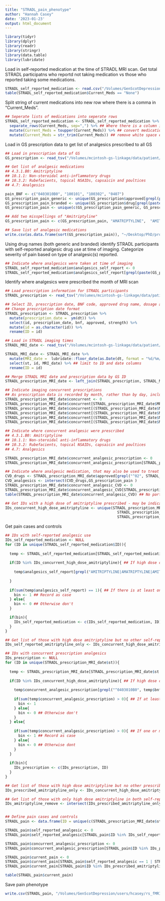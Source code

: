 ```yaml
---
title: "STRADL_pain_phenotype"
author: "Hannah Casey"
date: '2023-01-23'
output: html_document
---
```


```r
library(tidyr)
library(dplyr)
library(readr)
library(stringr)
library(data.table)
library(lubridate)
```

Load in self-reported medication at the time of STRADL MRI scan. Get total STRADL participatns who reportd not taking medication vs those who reported taking some medications.

```r
STRADL_self_reported_medication <- read.csv("/Volumes/GenScotDepression/users/hcasey/rs_fMRI_STRADL_CP_MDD/resources/STRADL_Meds_Freetext.csv", header = TRUE)
table(STRADL_self_reported_medication$Current_Meds == "None")
```

Split string of current medications into new row where there is a comma in "Current_Meds". 
```r
## Seperate lists of medications into seperate rows
STRADL_self_reported_medication <- STRADL_self_reported_medication %>%               
  separate_rows(Current_Meds, sep=",") %>% ## Where there is a column in medications recorded, create a new row
  mutate(Current_Meds = toupper(Current_Meds)) %>% ## convert medication names to upper case
  mutate(Current_Meds = str_trim(Current_Meds)) ## remove white space either side of medication names
```

Load in GS prescription data to get list of analgesics prescribed to all GS

```r
## Load in prescription data of GS
GS_prescription <- read_tsv("/Volumes/mcintosh-gs-linkage/data/patient/gs-mysql/gs_pis20_full.tsv.gz")

## Get list of analgesic medications
## 4.3.1.B0: Amitriptyline
## 10.1.1: Non-steroidal anti-inflammatory drugs
## 10.3.2: Rubefacients, topical NSAIDs, capsaicin and poultices
## 4.7: Analgesics

pain_BNF <- c("0403010B0", "100101", "100302", "0407")
GS_prescription_pain_generic <- unique(GS_prescription$approved[grepl(paste(pain_BNF, collapse = "|^"), GS_prescription$bnf)])
GS_prescription_pain_branded <- unique(GS_prescription$drug[grepl(paste(pain_BNF, collapse = "|^"), GS_prescription$bnf)])
GS_prescription_pain <- unique(c(GS_prescription_pain_generic, GS_prescription_pain_branded))

## Add two misspellings of "Amitriptyline"
GS_prescription_pain <- c(GS_prescription_pain, "AMATRIPTYLINE",  "AMITRIPILINE")

## Save list of analgesic medications
write.csv(as.data.frame(sort(GS_prescription_pain)), "~/Desktop/PhD/projects/STRADL_dynamic_rs_chronic_pain_depression/resources/analgecis_meds.csv")

```

Using drug names (both generic and branded) identify STRADL participants with self-reported analgesic drug use at time of imaging. Categorize severity of pain based on type of analgesic(s) reported.

```r
## Indicate where analgesics were taken at time of imaging
STRADL_self_reported_medication$analgesics_self_report <- 0
STRADL_self_reported_medication$analgesics_self_report[grepl(paste(GS_prescription_pain,collapse="|"), STRADL_self_reported_medication$Current_Meds)] <- 1
```

Identify where analgesics were prescribed the month of MRI scan
```r
## Load prescription information for STRADL participants 
STRADL_prescription <- read_tsv("/Volumes/mcintosh-gs-linkage/data/patient/gs-mysql/st_pis20_full.tsv.gz")

## Select ID, prescription date, BNF code, approved drug name, dosage and quantity.
## Change prescription date format
STRADL_prescription <- STRADL_prescription %>%
  mutate(prescription_date =  ym(dt)) %>%
  select(id, prescription_date, bnf, approved, strength) %>%
  mutate(id = as.character(id)) %>%
  rename(ID = id)

## Load in STRADL imaging times
STRADL_MRI_date <- read_tsv("/Volumes/mcintosh-gs-linkage/data/patient/gs-mysql/st_ids.tsv.gz")

STRADL_MRI_date <- STRADL_MRI_date %>%
  mutate(MRI_date =  lubridate::floor_date(as.Date(dt, format = "%d/%m/%Y"), unit = "month")) %>% ## change data to the first of each month to match prescription data
  select(st, id, MRI_date) %>% ## limit to ID and date columns
  rename(ID = id) 

## Merge STRADL MRI date and prescription data by GS ID
STRADL_prescription_MRI_date <- left_join(STRADL_prescription, STRADL_MRI_date, by = "ID")

## Indicate imaging concurrent prescriptions 
## As prescription data is recorded by month, rather than by day, include all prescripts made in the month before and the month of MRI assessment
STRADL_prescription_MRI_date$concurrent <- 0
STRADL_prescription_MRI_date$concurrent[STRADL_prescription_MRI_date$MRI_date == STRADL_prescription_MRI_date$prescription_date] <- 1
STRADL_prescription_MRI_date$concurrent[(STRADL_prescription_MRI_date$MRI_date - STRADL_prescription_MRI_date$prescription_date) == 30] <- 1
STRADL_prescription_MRI_date$concurrent[(STRADL_prescription_MRI_date$MRI_date - STRADL_prescription_MRI_date$prescription_date) == 31] <- 1
STRADL_prescription_MRI_date$concurrent[(STRADL_prescription_MRI_date$MRI_date - STRADL_prescription_MRI_date$prescription_date) == 29] <- 1
STRADL_prescription_MRI_date$concurrent[(STRADL_prescription_MRI_date$MRI_date - STRADL_prescription_MRI_date$prescription_date) == 28] <- 1

## Indicate where concurrent analgesic were prescribed
## 4.3.1.B0: Amitriptyline
## 10.1.1: Non-steroidal anti-inflammatory drugs
## 10.3.2: Rubefacients, topical NSAIDs, capsaicin and poultices
## 4.7: Analgesics

STRADL_prescription_MRI_date$concurrent_analgesic_prescription <- 0
STRADL_prescription_MRI_date$concurrent_analgesic_prescription[STRADL_prescription_MRI_date$concurrent == 1 & grepl("^0403010B0|^100101|^100302|^0407", STRADL_prescription_MRI_date$bnf)] <- 1

## Indicate where analgesic medication, that may also be used to treat CVD was prescribed concurrent with imaging
CVD_drugs <- STRADL_prescription_MRI_date$approved[grepl("^02", STRADL_prescription_MRI_date$bnf)]
CVD_analgesics <- intersect(CVD_drugs,GS_prescription_pain )
STRADL_prescription_MRI_date$concurrent_analgesic_CVD <- 0
STRADL_prescription_MRI_date$concurrent_analgesic_CVD[STRADL_prescription_MRI_date$concurrent_analgesic_prescription & grepl(paste(CVD_analgesics, collapse = "|"),STRADL_prescription_MRI_date$approved) & grepl("^02", STRADL_prescription_MRI_date$bnf)] <- 1
table(STRADL_prescription_MRI_date$concurrent_analgesic_CVD) ## No participants found

## Get IDs with a high dose of amitriptyline prescribed - may be indication of depression treatment, not pain
IDs_concurrent_high_dose_amitriptyline <- unique(STRADL_prescription_MRI_date$st[grepl("^0403010B0", STRADL_prescription_MRI_date$bnf) &
                                                   STRADL_prescription_MRI_date$strength == "50 MG" &
                                                   STRADL_prescription_MRI_date$concurrent_analgesic_prescription == 1])
```

Get pain cases and controls

```r
## IDs with self-reported analgesic use
IDs_self_reported_medication <- NULL
for (ID in unique(STRADL_self_reported_medication$ID)){
  
  temp <- STRADL_self_reported_medication[STRADL_self_reported_medication$ID == ID,]
  
  if(ID %in% IDs_concurrent_high_dose_amitriptyline){ ## If high dose of prescription amitriptyline
    
    temp$analgesics_self_report[grepl("AMITRIPTYLINE|AMATRIPTYLINE|AMITRIPILINE", temp$Current_Meds)] <- 0 ## Remove amitriptyline as self-reported analgesics
    
  }
  
  if(sum(temp$analgesics_self_report) == 1){ ## If there is at least one self-reported analgesic
    bin <- 1 ## Record as case
  } else{
    bin <- 0 ## Otherwise don't
  }

  if(bin){
    IDs_self_reported_medication <- c(IDs_self_reported_medication, ID)
  }
}

## Get list of those with high dose amitriptyline but no other self-reported analgesic
IDs_self_reported_amitriptyline_only <- IDs_concurrent_high_dose_amitriptyline[!IDs_concurrent_high_dose_amitriptyline %in% IDs_self_reported_medication]

## IDs with concurrent prescription analgesics
IDs_prescription <- NULL
for (ID in unique(STRADL_prescription_MRI_date$st)){
  
  temp <- STRADL_prescription_MRI_date[STRADL_prescription_MRI_date$st == ID,]
  
  if(ID %in% IDs_concurrent_high_dose_amitriptyline){ ## If high dose of prescription amitriptyline
    
    temp$concurrent_analgesic_prescription[grepl("^0403010B0", temp$bnf)] <- 0 ## Remove amitriptyline as analgesic analgesics
    
    if(sum(temp$concurrent_analgesic_prescription) > 0){ ## If at least on concurrent analgesic prescription, count as a case
      bin <- 1
    } else{
      bin <- 0 ## Otherwise don't
    }
  } else{
    
    if(sum(temp$concurrent_analgesic_prescription) > 0){ ## If one or more analgecis recorded
      bin <- 1 ## Record as case
    } else{
      bin <- 0 ## Otherwise dont
    }
  }
  
  if(bin){
    IDs_prescription <- c(IDs_prescription, ID)
  }
}

## Get list of those with high dose amitriptyline but no other prescribed analgesic
IDs_prescribed_amitriptyline_only <- IDs_concurrent_high_dose_amitriptyline[!IDs_concurrent_high_dose_amitriptyline %in% IDs_prescription]

## Get list of those with only high dose amitriptyline in both self-report and prescription medication
IDs_amitriptyline_remove <- intersect(IDs_prescribed_amitriptyline_only, IDs_self_reported_amitriptyline_only)


## Define pain cases and controls
STRADL_pain <- data.frame(ID = unique(c(STRADL_prescription_MRI_date$st, STRADL_self_reported_medication$ID)))

STRADL_pain$self_reported_analgesic <- 0
STRADL_pain$self_reported_analgesic[STRADL_pain$ID %in% IDs_self_reported_medication] <- 1

STRADL_pain$concurrent_analgesic_prescription <- 0
STRADL_pain$concurrent_analgesic_prescription[STRADL_pain$ID %in% IDs_prescription] <- 1

STRADL_pain$current_pain <- 0
STRADL_pain$current_pain[STRADL_pain$self_reported_analgesic == 1 | STRADL_pain$concurrent_analgesic_prescription == 1] <- 1
STRADL_pain$current_pain[STRADL_pain$ID %in% IDs_prescribed_amitriptyline_only] <- NA ## Remove those with only high-dose amitriptyline and not other analgesics in self-report and prescription data

table(STRADL_pain$current_pain)

```



Save pain phenotype

```r
write.csv(STRADL_pain, "/Volumes/GenScotDepression/users/hcasey/rs_fMRI_STRADL_CP_MDD/resources/STRADL_pain.csv", row.names = FALSE, quote = FALSE)
```

